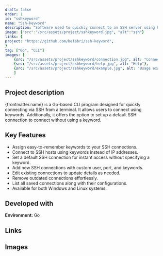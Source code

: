 ```yaml
---
draft: false
order: 1
id: "sshkeyword"
name: "Ssh-keyword"
description: "Software used to quickly connect to an SSH server using keywords from a terminal."
image: {"src":"/src/assets/project/sshkeyword.jpg", "alt":"ssh"}
links: {
project: "https://github.com/befabri/ssh-keyword",
}
tag: ["Go", "CLI"]
images: [
    {src: "/src/assets/project/sshkeyword/connection.jpg", alt: "Connecting to an SSH server using a keyword"},
    {src: "/src/assets/project/sshkeyword/help.jpg", alt: "Help"},
    {src: "/src/assets/project/sshkeyword/example.jpg", alt: "Usage example"}
    ]
---
```


## Project description

{frontmatter.name} is a Go-based CLI program designed for quickly connecting via SSH from a terminal. It allows users to connect using keywords. 
Additionally, it offers the option to set up a default SSH connection to connect without using a keyword.

## Key Features

- Assign easy-to-remember keywords to your SSH connections.
- Connect to SSH hosts using keywords instead of IP addresses.
- Set a default SSH connection for instant access without specifying a keyword.
- Add new SSH connections with custom user, port, and keywords.
- Edit existing connections to update details as needed.
- Remove outdated connections effortlessly.
- List all saved connections along with their configurations.
- Available for both Windows and Linux systems.

## Developed with

**Environment:** Go

## Links

<Link href="https://github.com/befabri/ssh-keyword" text="Source code"  />

## Images